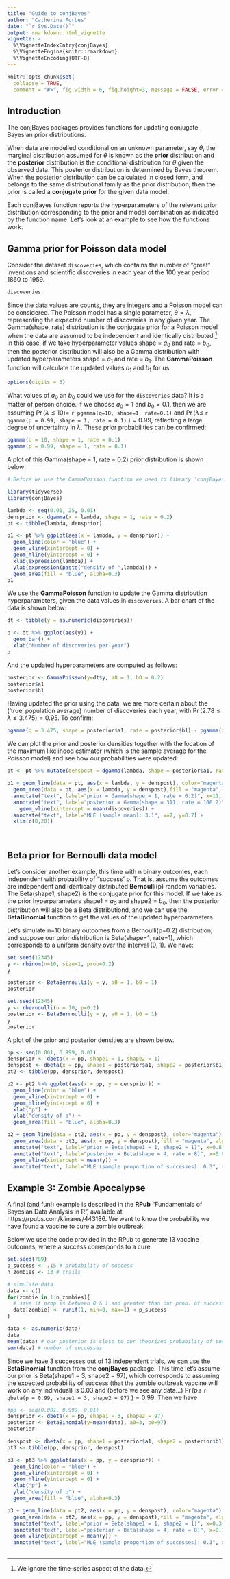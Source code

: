 ```yaml
---
title: "Guide to conjBayes"
author: "Catherine Forbes"
date: "`r Sys.Date()`"
output: rmarkdown::html_vignette
vignette: >
  %\VignetteIndexEntry{conjBayes}
  %\VignetteEngine{knitr::rmarkdown}
  %\VignetteEncoding{UTF-8}
---
```


```r
knitr::opts_chunk$set(
  collapse = TRUE,
  comment = "#>", fig.width = 6, fig.height=3, message = FALSE, error = FALSE, comment = FALSE, warning = FALSE)
```

## Introduction

The conjBayes packages provides functions for updating conjugate Bayesian prior distributions. 

When data are modelled conditional on an unknown parameter, say $\theta$, the marginal distribution assumed for $\theta$ is known as the **prior** distribution and the **posterior** distribution is the conditional distribution for $\theta$ given the observed data. This posterior distribution is determined by Bayes theorem. When the posterior distribution can be calculated in closed form, and belongs to the same distributional family as the prior distribution, then the prior is called a **conjugate prior** for the given data model. 

Each conjBayes function reports the hyperparameters of the relevant prior distribution corresponding to the prior and model combination as indicated by the function name. Let's look at an example to see how the functions work.

## Gamma prior for Poisson data model

Consider the dataset `discoveries`, which contains the number of "great" inventions and scientific discoveries in each year of the 100 year period 1860 to 1959. 
```r
discoveries
```

Since the data values are counts, they are integers and a Poisson model can be considered. The Poisson model has a single parameter, $\theta=\lambda$, representing the expected number of discoveries in any given year. The Gamma(shape, rate) distribution is the conjugate prior for a Poisson model when the data are assumed to be independent and identically distributed.[^1] In this case, if we take hyperparameter values shape = $a_0$ and rate = $b_0$, then the posterior distribution will also be a Gamma distribution with updated hyperparameters shape = $a_1$ and rate = $b_1$. The **GammaPoisson** function will calculate the updated values $a_1$ and $b_1$ for us. 

```r
options(digits = 3)
```

What values of $a_0$ an $b_0$ could we use for the `discoveries` data? It is a matter of person choice. If we choose $a_0=1$ and $b_0=0.1$, then we are assuming
$\Pr(\lambda \leq 10) =$ `r pgamma(q=10, shape=1, rate=0.1)` and $\Pr( \lambda \leq$ `r qgamma(p = 0.99, shape = 1, rate = 0.1)` $)=0.99$, reflecting a large degree of uncertainty in $\lambda$. These prior probabilities can be confirmed:
```r
pgamma(q = 10, shape = 1, rate = 0.1)
qgamma(p = 0.99, shape = 1, rate = 0.1)
```
A plot of this Gamma(shape = 1, rate = 0.2) prior distribution is shown below:
```r
# Before we use the GammaPoisson function we need to library 'conjBayes' package.

library(tidyverse)
library(conjBayes)

lambda <- seq(0.01, 25, 0.01)
densprior <- dgamma(x = lambda, shape = 1, rate = 0.2)
pt <- tibble(lambda, densprior)

p1 <- pt %>% ggplot(aes(x = lambda, y = densprior)) +
  geom_line(color = "blue") +
  geom_vline(xintercept = 0) +
  geom_hline(yintercept = 0) +
  xlab(expression(lambda)) +
  ylab(expression(paste("density of ",lambda))) +
  geom_area(fill = "blue", alpha=0.3)
p1  

```


We use the **GammaPoisson** function to update the Gamma distribution hyperparameters, given the data values in `discoveries`. A bar chart of the data is shown below:

[^1]: We ignore the time-series aspect of the data.

```r

dt <- tibble(y = as.numeric(discoveries)) 

p <- dt %>% ggplot(aes(y)) + 
  geom_bar() +
  xlab("Number of discoveries per year")
p

```

And the updated hyperparameters are computed as follows:

```r
posterior <- GammaPoisson(y=dt$y, a0 = 1, b0 = 0.2)
posterior$a1
posterior$b1
```
Having updated the prior using the data, we are more certain about the ('true' population average) number of discoveries each year, with $\Pr(2.78 \leq \lambda \leq 3.475) =0.95.$ To confirm: 
```r
pgamma(q = 3.475, shape = posterior$a1, rate = posterior$b1) - pgamma(q = 2.78, shape = posterior$a1, rate = posterior$b1)
```
We can plot the prior and posterior densities together with the location of the maximum likelihood estimator (which is the sample average for the Poisson model) and see how our probabilities were updated:

```r
pt <- pt %>% mutate(denspost = dgamma(lambda, shape = posterior$a1, rate = posterior$b1))

p1 + geom_line(data = pt, aes(x = lambda, y = denspost), color="magenta") +
  geom_area(data = pt, aes(x = lambda, y = denspost),fill = "magenta", alpha=0.3) +
  annotate("text", label="prior = Gamma(shape = 1, rate = 0.2)", x=11, y=0.2, color="blue") +
  annotate("text", label="posterior = Gamma(shape = 311, rate = 100.2)", x=10.5, y=1.5, color="magenta") +
    geom_vline(xintercept = mean(discoveries)) +
  annotate("text", label="MLE (sample mean): 3.1", x=7, y=0.7) + 
  xlim(c(0,20))

  
```


\bigskip

## Beta prior for Bernoulli data model

Let's consider another example, this time with n binary outcomes, each independent with probability of "success' p. That is, assume the outcomes are independent and identically distributed **Bernoulli**(p) random variables. The Beta(shape1, shape2) is the conjugate prior for this model. If we take as the prior hyperparameters shape1 = $a_0$ and shape2 = $b_0$, then the posterior distribution will also be a Beta distributiond, and we can use the **BetaBinomial** function to get the values of the updated hyperparameters.

Let's simulate n=10 binary outcomes from a Bernoulli(p=0.2) distribution, and suppose our prior distribution is Beta(shape=1, rate=1), which corresponds to a uniform density over the interval (0, 1). We have:
```r
set.seed(12345)
y <- rbinom(n=10, size=1, prob=0.2)
y

posterior <- BetaBernoulli(y = y, a0 = 1, b0 = 1)
posterior
```

```r
set.seed(12345)
y <- rbernoulli(n = 10, p=0.2)
posterior <- BetaBernoulli(y = y, a0 = 1, b0 = 1)
y
posterior
```

A plot of the prior and posterior densities are shown below.

```r
pp <- seq(0.001, 0.999, 0.01)
densprior <- dbeta(x = pp, shape1 = 1, shape2 = 1)
denspost <- dbeta(x = pp, shape1 = posterior$a1, shape2 = posterior$b1)
pt2 <- tibble(pp, densprior, denspost)

p2 <- pt2 %>% ggplot(aes(x = pp, y = densprior)) +
  geom_line(color = "blue") +
  geom_vline(xintercept = 0) +
  geom_hline(yintercept = 0) +
  xlab("p") +
  ylab("density of p") +
  geom_area(fill = "blue", alpha=0.3)

p2 + geom_line(data = pt2, aes(x = pp, y = denspost), color="magenta") +
  geom_area(data = pt2, aes(x = pp, y = denspost),fill = "magenta", alpha=0.3) +
  annotate("text", label="prior = Beta(shape1 = 1, shape2 = 1)", x=0.8, y=1.2, color="blue") +
  annotate("text", label="posterior = Beta(shape = 4, rate = 8)", x=0.65, y=2.5, color="magenta") +
  geom_vline(xintercept = mean(y)) +
  annotate("text", label="MLE (sample proportion of successes): 0.3", x=0.6, y=0.2)
```

## Example 3: Zombie Apocalypse

A final (and fun!) example is described in the **RPub** "Fundamentals of Bayesian Data Analysis in R", available at https://rpubs.com/klinares/443186. We want to know the probability we have found a vaccine to cure a zombie outbreak. 

Below we use the code provided in the RPub to generate 13 vaccine outcomes, where a success corresponds to a cure.

```r
set.seed(789)
p_success <- .15 # probability of success
n_zombies <- 13 # trails

# simulate data
data <- c()
for(zombie in 1:n_zombies){
  # save if prop is between 0 & 1 and greater than our prob. of success
  data[zombie] <- runif(1, min=0, max=1) < p_success 
}

data <- as.numeric(data)
data
mean(data) # our posterior is close to our theorized probability of success of .15
sum(data) # number of successes
```
Since we have 3 successes out of 13 independent trials, we can use the **BetaBinomial** function from the **conjBayes** package. This time let's assume our prior is Beta(shape1 = 3, shape2 = 97), which corresponds to assuming the expected probability of success (that the zombie outbreak vaccine will work on any individual) is 0.03 and (before we see any data...) $\Pr(p \leq$ `r qbeta(p = 0.99, shape1 = 3, shape2 = 97)` $)=0.99$. Then we have
```r
#pp <- seq(0.001, 0.999, 0.01)
densprior <- dbeta(x = pp, shape1 = 3, shape2 = 97)
posterior <- BetaBinomial(y=mean(data), a0=3, b0=97)
posterior

denspost <- dbeta(x = pp, shape1 = posterior$a1, shape2 = posterior$b1)
pt3 <- tibble(pp, densprior, denspost)

p3 <- pt3 %>% ggplot(aes(x = pp, y = densprior)) +
  geom_line(color = "blue") +
  geom_vline(xintercept = 0) +
  geom_hline(yintercept = 0) +
  xlab("p") +
  ylab("density of p") +
  geom_area(fill = "blue", alpha=0.3)

p3 + geom_line(data = pt2, aes(x = pp, y = denspost), color="magenta") +
  geom_area(data = pt2, aes(x = pp, y = denspost),fill = "magenta", alpha=0.3) +
  annotate("text", label="prior = Beta(shape1 = 1, shape2 = 1)", x=0.3, y=25, color="blue") +
  annotate("text", label="posterior = Beta(shape = 4, rate = 8)", x=0.71, y=3, color="magenta") +
  geom_vline(xintercept = mean(y)) +
  annotate("text", label="MLE (sample proportion of successes): 0.3", x=0.6, y=10)
  

```

